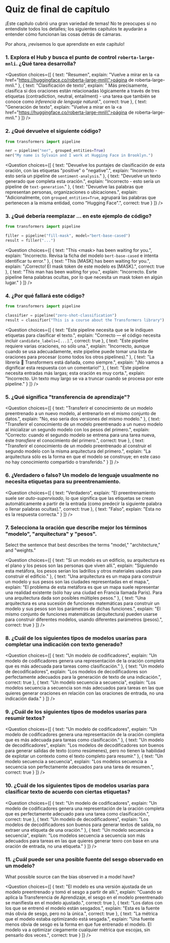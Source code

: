 <!-- DISABLE-FRONTMATTER-SECTIONS -->

# Quiz de final de capítulo

<CourseFloatingBanner
    chapter={1}
    classNames="absolute z-10 right-0 top-0"
/>

¡Este capítulo cubrió una gran variedad de temas! No te preocupes si no entendiste todos los detalles; los siguientes capítulos te ayudarán a entender cómo funcionan las cosas detrás de cámaras.

Por ahora, ¡revisemos lo que aprendiste en este capítulo!

### 1. Explora el Hub y busca el punto de control `roberta-large-mnli`. ¿Qué tarea desarrolla?

<Question
	choices={[
		{
			text: "Resumen",
			explain: "Vuelve a mirar en la <a href=\"https://huggingface.co/roberta-large-mnli\">página de roberta-large-mnli</a>."
		},
		{
			text: "Clasificación de texto",
			explain: " Más precisamente, clasifica si dos oraciones están relacionadas lógicamente a través de tres etiquetas (contradiction, neutral, entailment) - una tarea que también se conoce como <em>inferencia de lenguaje natural</em>.", 
			correct: true
		},
		{
			text: "Generación de texto",
			explain: "Vuelve a mirar en la <a href=\"https://huggingface.co/roberta-large-mnli\">página de roberta-large-mnli</a>."
		}
	]}
/>

### 2. ¿Qué devuelve el siguiente código?

```py
from transformers import pipeline

ner = pipeline("ner", grouped_entities=True)
ner("My name is Sylvain and I work at Hugging Face in Brooklyn.")
```

<Question
	choices={[
		{
			text: "Devuelve los puntajes de clasificación de esta oración, con las etiquetas \"positive\" o \"negative\".",
			explain: "Incorrecto - esto sería un pipeline de <code>sentiment-analysis</code>."
		},
		{
			text: "Devuelve un texto generado que completa esta oración.",
			explain: "Incorrecto - esto sería un pipeline de <code>text-generation</code>."
		},
		{
			text: "Devuelve las palabras que representan personas, organizaciones o ubicaciones.",
			explain: "Adicionalmente, con <code>grouped_entities=True</code>, agrupará las palabras que pertenecen a la misma entidad, como \"Hugging Face\".",
			correct: true
		}
	]}
/>

### 3. ¿Qué debería reemplazar ... en este ejemplo de código?

```py
from transformers import pipeline

filler = pipeline("fill-mask", model="bert-base-cased")
result = filler("...")
```

<Question
	choices={[
		{
			text: "This &#60;mask> has been waiting for you.",
			explain: "Incorrecto. Revisa la ficha del modelo <code>bert-base-cased</code> e intenta identificar tu error."
		},
		{
			text: "This [MASK] has been waiting for you.",
			explain: "¡Correcto! El mask token de este modelo es [MASK].",
			correct: true
		},
		{
			text: "This man has been waiting for you.",
			explain: "Incorrecto. Esrte pipeline llena palabras ocultas, por lo que necesita un mask token en algún lugar."
		}
	]}
/>

### 4. ¿Por qué fallará este código?

```py
from transformers import pipeline

classifier = pipeline("zero-shot-classification")
result = classifier("This is a course about the Transformers library")
```

<Question
	choices={[
		{
			text: "Este pipeline necesita que se le indiquen etiquetas para clasificar el texto.",
			explain: "Correcto — el código necesita incluir <code>candidate_labels=[...]</code>.",
			correct: true
		},
		{
			text: "Este pipeline requiere varias oraciones, no sólo una.",
			explain: "Incorrecto, aunque cuando se usa adecuadamente, este pipeline puede tomar una lista de oraciones para procesar (como todos los otros pipelines)."
		},
		{
			text: "La librería 🤗 Transformers está dañada, como siempre.",
			explain: "¡No vamos a dignificar esta respuesta con un comentario!"
		},
		{
			text: "Este pipeline necesita entradas más largas; esta oración es muy corta.",
			explain: "Incorrecto. Un texto muy largo se va a truncar cuando se procesa por este pipeline."
		}
	]}
/>

### 5. ¿Qué significa "transferencia de aprendizaje"?

<Question
	choices={[
		{
			text: "Transferir el conocimiento de un modelo preentrenado a un nuevo modelo, al entrenarlo en el mismo conjunto de datos.",
			explain: "No, eso sería dos versiones del mismo modelo."
		},
		{
			text: "Transferir el conocimiento de un modelo preentrenado a un nuevo modelo al inicializar un segundo modelo con los pesos del primero.",
			explain: "Correcto: cuando el segundo modelo se entrena para una tarea nueva, éste *transfiere* el conocimiento del primero.",
			correct: true
		},
		{
			text: "Transferir el conocimiento de un modelo preentrenado al construir el segundo modelo con la misma arquitectura del primero.",
			explain: "La arquitectura sólo es la forma en que el modelo se construye; en este caso no hay conocimiento compartido o transferido."
		}
	]}
/>

### 6. ¿Verdadero o falso? Un modelo de lenguaje usualmente no necesita etiquetas para su preentrenamiento.

<Question
	choices={[
		{
			text: "Verdadero",
			explain: "El preentrenamiento suele ser <em>auto-supervisado</em>, lo que significa que las etiquetas se crean automáticamente a partir de la entrada (como predecir la siguiente palabra o llenar palabras ocultas).",
			correct: true
		},
		{
			text: "Falso",
			explain: "Esta no es la respuesta correcta."
		}
	]}
/>

### 7. Selecciona la oración que describe mejor los términos "modelo", "arquitectura" y "pesos".

Select the sentence that best describes the terms "model," "architecture," and "weights."

<Question
	choices={[
		{
			text: "Si un modelo es un edificio, su arquitectura es el plano y los pesos son las personas que viven allí.",
			explain: "Siguiendo esta metáfora, los pesos serían los ladrillos y otros materiales usados para construir el edificio."
		},
		{
			text: "Una arquitectura es un mapa para construir un modelo y sus pesos son las ciudades representadas en el mapa.",
			explain: "El problema de esta metáfora es que un mapa suele representar una realidad existente (sólo hay una ciudad en Francia llamada Paris). Para una arquitectura dada son posibles múltiples pesos."
		},
		{
			text: "Una arquitectura es una sucesión de funciones matemáticas para construir un modelo y sus pesos son los parámetros de dichas funciones.",
			explain: "El mismo conjunto de funciones matemáticas (arquitectura) pueden usarse para construir diferentes modelos, usando diferentes parámetros (pesos).",
			correct: true
		}
	]}
/>


### 8. ¿Cuál de los siguientes tipos de modelos usarías para completar una indicación con texto generado?


<Question
	choices={[
		{
			text: "Un modelo de codificadores",
			explain: "Un modelo de codificadores genera una representación de la oración completa que es más adecuada para tareas como clasificación."
		},
		{
			text: "Un modelo de decodificadores",
			explain: "Los modelos de decodificadores son perfectamente adecuados para la generación de texto de una indicación.",
			correct: true
		},
		{
			text: "Un modelo secuencia a secuencia",
			explain: "Los modelos secuencia a secuencia son más adecuados para tareas en las que quieres generar oraciones en relación con las oraciones de entrada, no una indicación dada."
		}
	]}
/>

### 9. ¿Cuál de los siguientes tipos de modelos usarías para resumir textos?

<Question
	choices={[
		{
			text: "Un modelo de codificadores",
			explain: "Un modelo de codificadores genera una representación de la oración completa que es más adecuada para tareas como clasificación."
		},
		{
			text: "Un modelo de decodificadores",
			explain: "Los modelos de decodificadores son buenos para generar salidas de texto (como resúmenes), pero no tienen la habilidad de explotar un contexto como el texto completo para resumir."
		},
		{
			text: "Un modelo secuencia a secuencia",
			explain: "Los modelos secuencia a secuencia son perfectamente adecuados para una tarea de resumen.",
			correct: true
		}
	]}
/>

### 10. ¿Cuál de los siguientes tipos de modelos usarías para clasificar texto de acuerdo con ciertas etiquetas?

<Question
	choices={[
		{
			text: "Un modelo de codificadores",
			explain: "Un modelo de codificadores genera una representación de la oración completa que es perfectamente adecuado para una tarea como clasificación.",
			correct: true
		},
		{
			text: "Un modelo de decodificadores",
			explain: "Los modelos de decodificadores son buenos para generar textos de salida, no extraer una etiqueta de una oración."
		},
		{
			text: "Un modelo secuencia a secuencia",
			explain: "Los modelos secuencia a secuencia son más adecuados para tareas en las que quieres generar texro con base en una oración de entrada, no una etiqueta."
		}
	]}
/>

### 11. ¿Cuál puede ser una posible fuente del sesgo observado en un modelo?

What possible source can the bias observed in a model have?

<Question
	choices={[
		{
			text: "El modelo es una versión ajustada de un modelo preentrenado y tomó el sesgo a partir de allí.",
			explain: "Cuando se aplica la Transferencia de Aprendizaje, el sesgo en el modelo preentrenado se manifiesta en el modelo ajustado.",
			correct: true
		},
		{
			text: "Los datos con los que se entrenó el modelo están sesgados.",
			explain: "Esta es la fuente más obvia de sesgo, pero no la única.",
			correct: true
		},
		{
			text: "La métrica que el modelo estaba optimizando está sesgada.",
			explain: "Una fuente menos obvia de sesgo es la forma en que fue entrenado el modelo. El modelo va a optimizar ciegamente cualquier métrica que escojas, sin pensarlo dos veces.",
			correct: true
		}
	]}
/>
